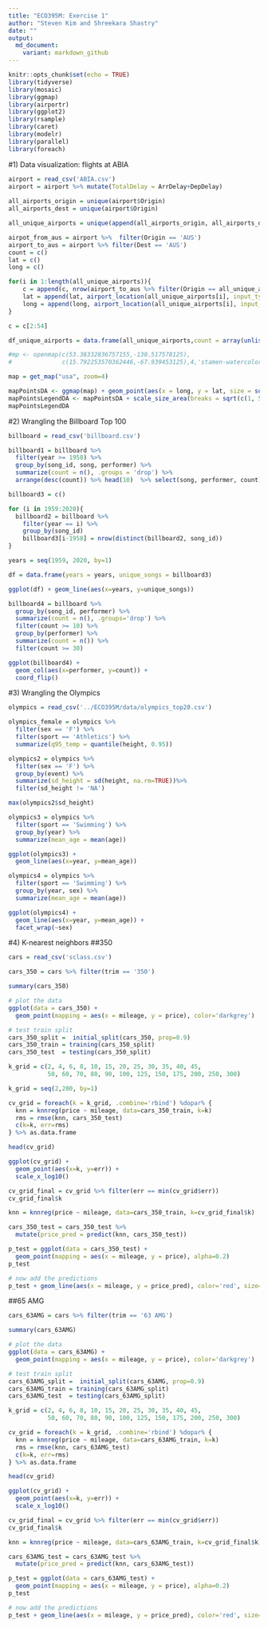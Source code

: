 ```yaml
---
title: "ECO395M: Exercise 1"
author: "Steven Kim and Shreekara Shastry"
date: ""
output:
  md_document:
    variant: markdown_github
---
```


```r
knitr::opts_chunk$set(echo = TRUE)
library(tidyverse)
library(mosaic)
library(ggmap)
library(airportr)
library(ggplot2)
library(rsample)
library(caret)
library(modelr)
library(parallel)
library(foreach)
```

#1) Data visualization: flights at ABIA

```r
airport = read_csv('ABIA.csv')
airport = airport %>% mutate(TotalDelay = ArrDelay+DepDelay)
  
all_airports_origin = unique(airport$Origin)
all_airports_dest = unique(airport$Origin)

all_unique_airports = unique(append(all_airports_origin, all_airports_dest))

airpot_from_aus = airport %>%  filter(Origin == 'AUS')
airport_to_aus = airport %>% filter(Dest == 'AUS')
count = c()
lat = c()
long = c()

for(i in 1:length(all_unique_airports)){
    c = append(c, nrow(airport_to_aus %>% filter(Origin == all_unique_airports[i]))[1])
    lat = append(lat, airport_location(all_unique_airports[i], input_type = 'IATA')$Latitude)
    long = append(long, airport_location(all_unique_airports[i], input_type = 'IATA')$Longitude)
}

c = c[2:54]

df_unique_airports = data.frame(all_unique_airports,count = array(unlist(c)), lat, long)

#mp <- openmap(c(53.38332836757155,-130.517578125),
#              c(15.792253570362446,-67.939453125),4,'stamen-watercolor')

map = get_map("usa", zoom=4)

mapPointsDA <- ggmap(map) + geom_point(aes(x = long, y = lat, size = sqrt(count)), data = df_unique_airports, alpha = .5) 
mapPointsLegendDA <- mapPointsDA + scale_size_area(breaks = sqrt(c(1, 5, 10, 50, 100, 500)), labels = c(1, 5, 10, 50, 100, 500))
mapPointsLegendDA
```


#2) Wrangling the Billboard Top 100
```r
billboard = read_csv('billboard.csv')

billboard1 = billboard %>% 
  filter(year >= 1958) %>%
  group_by(song_id, song, performer) %>%
  summarize(count = n(), .groups = 'drop') %>%
  arrange(desc(count)) %>% head(10)  %>% select(song, performer, count)

billboard3 = c()

for (i in 1959:2020){
  billboard2 = billboard %>%
    filter(year == i) %>%
    group_by(song_id)
    billboard3[i-1958] = nrow(distinct(billboard2, song_id))
}

years = seq(1959, 2020, by=1)

df = data.frame(years = years, unique_songs = billboard3)

ggplot(df) + geom_line(aes(x=years, y=unique_songs))

billboard4 = billboard %>%
  group_by(song_id, performer) %>%
  summarize(count = n(), .groups='drop') %>%
  filter(count >= 10) %>%
  group_by(performer) %>%
  summarize(count = n()) %>%
  filter(count >= 30)

ggplot(billboard4) + 
  geom_col(aes(x=performer, y=count)) +
  coord_flip()
```


#3) Wrangling the Olympics
```r
olympics = read_csv('../ECO395M/data/olympics_top20.csv')

olympics_female = olympics %>%
  filter(sex == 'F') %>%
  filter(sport == 'Athletics') %>%
  summarize(q95_temp = quantile(height, 0.95))

olympics2 = olympics %>%
  filter(sex == 'F') %>%
  group_by(event) %>%
  summarize(sd_height = sd(height, na.rm=TRUE))%>%
  filter(sd_height != 'NA')

max(olympics2$sd_height)

olympics3 = olympics %>%
  filter(sport == 'Swimming') %>%
  group_by(year) %>%
  summarize(mean_age = mean(age))

ggplot(olympics3) +
  geom_line(aes(x=year, y=mean_age))

olympics4 = olympics %>%
  filter(sport == 'Swimming') %>%
  group_by(year, sex) %>%
  summarize(mean_age = mean(age))

ggplot(olympics4) +
  geom_line(aes(x=year, y=mean_age)) +
  facet_wrap(~sex)
```

#4) K-nearest neighbors
##350
```r
cars = read_csv('sclass.csv')

cars_350 = cars %>% filter(trim == '350')

summary(cars_350)

# plot the data
ggplot(data = cars_350) + 
  geom_point(mapping = aes(x = mileage, y = price), color='darkgrey')

# test train split
cars_350_split =  initial_split(cars_350, prop=0.9)
cars_350_train = training(cars_350_split)
cars_350_test  = testing(cars_350_split)

k_grid = c(2, 4, 6, 8, 10, 15, 20, 25, 30, 35, 40, 45,
           50, 60, 70, 80, 90, 100, 125, 150, 175, 200, 250, 300)

k_grid = seq(2,200, by=1)

cv_grid = foreach(k = k_grid, .combine='rbind') %dopar% {
  knn = knnreg(price ~ mileage, data=cars_350_train, k=k)
  rms = rmse(knn, cars_350_test)
  c(k=k, err=rms)
} %>% as.data.frame

head(cv_grid)

ggplot(cv_grid) + 
  geom_point(aes(x=k, y=err)) + 
  scale_x_log10()

cv_grid_final = cv_grid %>% filter(err == min(cv_grid$err))
cv_grid_final$k

knn = knnreg(price ~ mileage, data=cars_350_train, k=cv_grid_final$k)

cars_350_test = cars_350_test %>%
  mutate(price_pred = predict(knn, cars_350_test))

p_test = ggplot(data = cars_350_test) + 
  geom_point(mapping = aes(x = mileage, y = price), alpha=0.2)
p_test

# now add the predictions
p_test + geom_line(aes(x = mileage, y = price_pred), color='red', size=1.5)
```

##65 AMG
```r
cars_63AMG = cars %>% filter(trim == '63 AMG')

summary(cars_63AMG)

# plot the data
ggplot(data = cars_63AMG) + 
  geom_point(mapping = aes(x = mileage, y = price), color='darkgrey')

# test train split
cars_63AMG_split =  initial_split(cars_63AMG, prop=0.9)
cars_63AMG_train = training(cars_63AMG_split)
cars_63AMG_test  = testing(cars_63AMG_split)

k_grid = c(2, 4, 6, 8, 10, 15, 20, 25, 30, 35, 40, 45,
           50, 60, 70, 80, 90, 100, 125, 150, 175, 200, 250, 300)

cv_grid = foreach(k = k_grid, .combine='rbind') %dopar% {
  knn = knnreg(price ~ mileage, data=cars_63AMG_train, k=k)
  rms = rmse(knn, cars_63AMG_test)
  c(k=k, err=rms)
} %>% as.data.frame

head(cv_grid)

ggplot(cv_grid) + 
  geom_point(aes(x=k, y=err)) + 
  scale_x_log10()

cv_grid_final = cv_grid %>% filter(err == min(cv_grid$err))
cv_grid_final$k

knn = knnreg(price ~ mileage, data=cars_63AMG_train, k=cv_grid_final$k)

cars_63AMG_test = cars_63AMG_test %>%
  mutate(price_pred = predict(knn, cars_63AMG_test))

p_test = ggplot(data = cars_63AMG_test) + 
  geom_point(mapping = aes(x = mileage, y = price), alpha=0.2)
p_test

# now add the predictions
p_test + geom_line(aes(x = mileage, y = price_pred), color='red', size=1.5)
```

